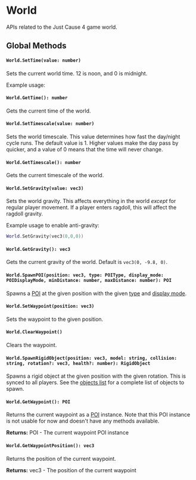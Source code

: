 

# World

APIs related to the Just Cause 4 game world.

## Global Methods

<WorldShared />

#### `World.SetTime(value: number)`

Sets the current world time. 12 is noon, and 0 is midnight.

Example usage:

#### `World.GetTime(): number`

Gets the current time of the world.

#### `World.SetTimescale(value: number)`

Sets the world timescale. This value determines how fast the day/night cycle runs. The default value is 1. Higher values make the day pass by quicker, and a value of 0 means that the time will never change.

#### `World.GetTimescale(): number`

Gets the current timescale of the world.

#### `World.SetGravity(value: vec3)`

Sets the world gravity. This affects everything in the world _except_ for regular player movement. If a player enters ragdoll, this will affect the ragdoll gravity.

Example usage to enable anti-gravity:
```lua
World.SetGravity(vec3(0,0,0))
```

#### `World.GetGravity(): vec3`

Gets the current gravity of the world. Default is `vec3(0, -9.8, 0)`.

#### `World.SpawnPOI(position: vec3, type: POIType, display_mode: POIDisplayMode, minDistance: number, maxDistance: number): POI`

Spawns a [POI](/client-api/poi) at the given position with the given [type](/shared-api/poitype) and [display mode](/shared-api/poidisplaymode).

#### `World.SetWaypoint(position: vec3)`

Sets the waypoint to the given position.

#### `World.ClearWaypoint()`

Clears the waypoint.

#### `World.SpawnRigidObject(position: vec3, model: string, collision: string, rotation?: vec3, health?: number): RigidObject`

Spawns a rigid object at the given position with the given rotation. This is synced to all players. See the [objects list](/reference/objects-list) for a complete list of objects to spawn.

#### `World.GetWaypoint(): POI`

Returns the current waypoint as a [POI](/client-api/poi) instance. Note that this POI instance is not usable for now and doesn't have any methods available.

**Returns:** POI - The current waypoint POI instance

#### `World.GetWaypointPosition(): vec3`

Returns the position of the current waypoint.

**Returns:** vec3 - The position of the current waypoint

